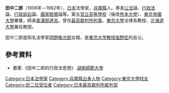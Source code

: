 {{Infobox judge
| name             = 田中 二郎
| honorific-suffix = 
| office           = {{JPN}}[[日本最高法院法官|最高法院法官]]
| term_start       = 1964年1月16日
| term_end         = 1973年3月31日
| appointer        =  [[昭和天皇|昭和天皇]]
|1blankname    = {{nowrap|指名}}
|1namedata     = [[第3次池田内閣|第3次池田内閣]]
| predecessor      = {{link-ja|河村又介|河村又介}}
| successor        = {{link-ja|高辻正己|高辻正己}}
| birth_date       = {{birth date|1906|7|14}}
| birth_place      = {{JPN}}[[兵庫縣|兵庫縣]][[印南郡|印南郡]][[阿弥陀村|阿弥陀村]]<br>（現[[高砂市|高砂市]]）
| death_date       = {{death date and age|1982|1|16|1906|7|14}}
| death_place      = 
| nationality      = 
| relatives = {{link-ja|岡野敬次郎|岡野敬次郎}}（岳父）<br>{{link-ja|鹽野宏|塩野宏}}（女婿）
|alma_mater=[[東京帝国大学|東京帝国大学]]法学部政治学科
}}
'''田中二郎'''（1906年－1982年），[[日本|日本]]法學家，[[兵庫縣|兵庫縣]]人。専長[[公法|公法]]論、[[行政法|行政法]]論、[[行政訴訟|行政訴訟]]論、[[國家賠償|國家賠償]]論等。第五[[官立高等學校|官立高等學校]]（後改[[熊本大學|熊本大學]]）、[[東京帝國大學|東京帝國大學]]畢業，師承[[美濃部達吉|美濃部達吉]]。曾任[[最高裁判所判事|最高裁判所判事]]、[[東京大學|東京大學]]法律系教授、[[北海道大學|北海道大學]]兼任教授。

田中二郎是知名法學家[[岡野敬次郎|岡野敬次郎]]女婿，是[[東京大学|東京大学]][[教授|教授]][[塩野宏|塩野宏]]的岳父。

==參考資料==
* 蕭軍.《田中二郎的行政法思想》.[[湖南師範大學|湖南師範大學]]
{{DEFAULTSORT:Tanaka Jiro}}
[[Category:日本法學家|Category:日本法學家]]
[[Category:兵庫縣出身人物|Category:兵庫縣出身人物]]
[[Category:東京大學校友|Category:東京大學校友]]
[[Category:從二位受位者|Category:從二位受位者]]
[[Category:日本最高裁判所裁判官|Category:日本最高裁判所裁判官]]